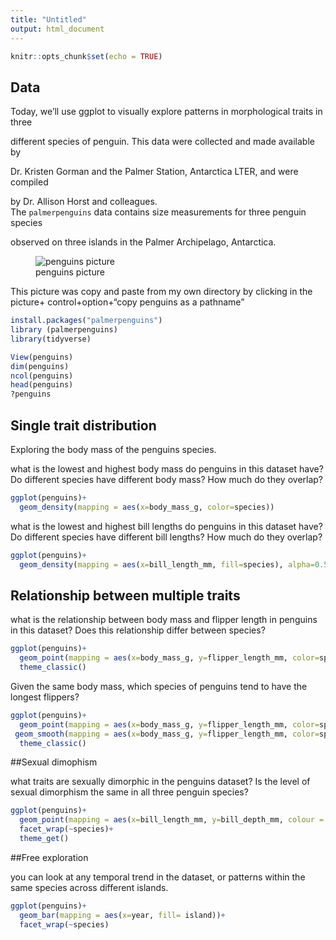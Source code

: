 ```yaml
---
title: "Untitled"
output: html_document
---
```


```r
knitr::opts_chunk$set(echo = TRUE)
```

## Data
Today, we’ll use ggplot to visually explore patterns in morphological traits in three

different species of penguin. This data were collected and made available by 

Dr. Kristen Gorman and the Palmer Station, Antarctica LTER, and were compiled 

by Dr. Allison Horst and colleagues.
<br>
The `palmerpenguins` data contains size measurements for three penguin species

observed on three islands in the Palmer Archipelago, Antarctica.

![penguins picture](/Users/andreasanchez/Documents/penguins.png) 

This picture was copy and paste from my own directory by clicking in the picture+ control+option+"copy penguins as a pathname"

```r
install.packages("palmerpenguins")
library (palmerpenguins)
library(tidyverse)

View(penguins)
dim(penguins)
ncol(penguins)
head(penguins)
?penguins
```

## Single trait distribution

Exploring the body mass of the penguins species.

what is the lowest and highest body mass do penguins in this dataset have? Do different species have different body mass? How much do they overlap?

```r
ggplot(penguins)+
  geom_density(mapping = aes(x=body_mass_g, color=species))
```
what is the lowest and highest bill lengths do penguins in this dataset have? Do different species have different bill lengths? How much do they overlap?

```r
ggplot(penguins)+
  geom_density(mapping = aes(x=bill_length_mm, fill=species), alpha=0.5)
```

## Relationship between multiple traits

what is the relationship between body mass and flipper length in penguins in this dataset? Does this relationship differ between species? 

```r
ggplot(penguins)+
  geom_point(mapping = aes(x=body_mass_g, y=flipper_length_mm, color=species))+
  theme_classic()
```

Given the same body mass, which species of penguins tend to have the longest flippers?

```r
ggplot(penguins)+
  geom_point(mapping = aes(x=body_mass_g, y=flipper_length_mm, color=species))+
 geom_smooth(mapping = aes(x=body_mass_g, y=flipper_length_mm, color=species), method = 'lm')+
  theme_classic()
```

##Sexual dimophism

what traits are sexually dimorphic in the penguins dataset? Is the level of sexual dimorphism the same in all three penguin species?

```r
ggplot(penguins)+
  geom_point(mapping = aes(x=bill_length_mm, y=bill_depth_mm, colour = sex))+
  facet_wrap(~species)+
  theme_get()
```

##Free exploration

you can look at any temporal trend in the dataset, or patterns within the same species across different islands.

```r
ggplot(penguins)+
  geom_bar(mapping = aes(x=year, fill= island))+
  facet_wrap(~species)
```

